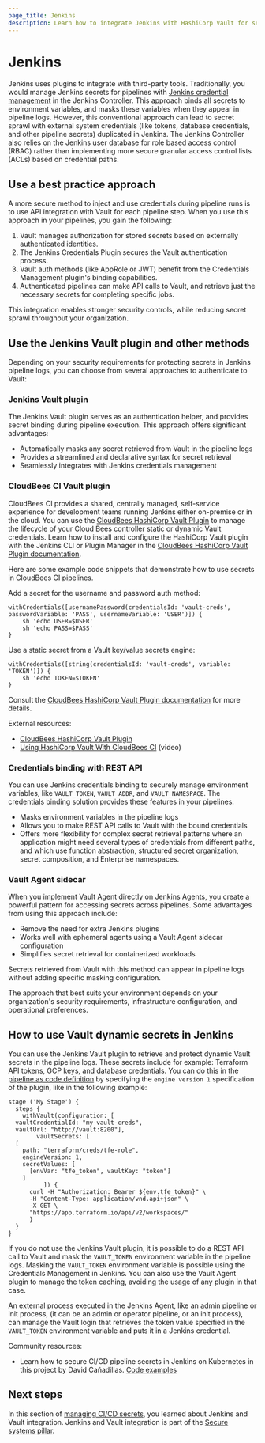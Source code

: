 ```yaml
---
page_title: Jenkins
description: Learn how to integrate Jenkins with HashiCorp Vault for secure secrets management.
---
```


# Jenkins

Jenkins uses plugins to integrate with third-party tools. Traditionally, you would manage Jenkins secrets for pipelines with
[Jenkins credential management](https://docs.cloudbees.com/docs/cloudbees-ci/latest/cloud-secure-guide/injecting-secrets)
in the Jenkins Controller. This approach binds all secrets to environment variables, and masks these variables when they appear in pipeline logs. However, this conventional approach can lead to secret sprawl with external system credentials (like tokens, database credentials, and other pipeline secrets) duplicated in Jenkins. The Jenkins Controller also relies on the Jenkins user database for role based access control (RBAC) rather than implementing more secure granular access control lists (ACLs) based on credential paths.

## Use a best practice approach

A more secure method to inject and use credentials during pipeline runs is to use API integration with Vault for each pipeline step. When you use this approach in your pipelines, you gain the following:

1. Vault manages authorization for stored secrets based on externally authenticated identities.
1. The Jenkins Credentials Plugin secures the Vault authentication process.
1. Vault auth methods (like AppRole or JWT) benefit from the Credentials Management plugin's binding capabilities.
1. Authenticated pipelines can make API calls to Vault, and retrieve just the necessary secrets for completing specific jobs.

This integration enables stronger security controls, while reducing secret sprawl throughout your organization.

## Use the Jenkins Vault plugin and other methods

Depending on your security requirements for protecting secrets in Jenkins pipeline logs, you can choose from several approaches to authenticate to Vault:

### Jenkins Vault plugin

The Jenkins Vault plugin serves as an authentication helper, and provides secret binding during pipeline execution. This approach offers significant advantages:

- Automatically masks any secret retrieved from Vault in the pipeline logs
- Provides a streamlined and declarative syntax for secret retrieval
- Seamlessly integrates with Jenkins credentials management

### CloudBees CI Vault plugin

CloudBees CI provides a shared, centrally managed, self-service experience for development teams running Jenkins either on-premise or in the cloud. You can use the [CloudBees HashiCorp Vault Plugin](https://docs.cloudbees.com/plugins/ci/cloudbees-hashicorp-vault) to manage the lifecycle of your Cloud Bees controller static or dynamic Vault credentials. Learn how to install and configure the HashiCorp Vault plugin with the Jenkins CLI or Plugin Manager in the [CloudBees HashiCorp Vault Plugin documentation](https://docs.cloudbees.com/docs/cloudbees-ci/latest/secure/hashicorp-vault-plugin).

Here are some example code snippets that demonstrate how to use secrets in CloudBees CI pipelines.

Add a secret for the username and password auth method:


```plaintext
withCredentials([usernamePassword(credentialsId: 'vault-creds', passwordVariable: 'PASS', usernameVariable: 'USER')]) {
    sh 'echo USER=$USER'
    sh 'echo PASS=$PASS'
}
```

Use a static secret from a Vault key/value secrets engine:

```plaintext
withCredentials([string(credentialsId: 'vault-creds', variable: 'TOKEN')]) {
    sh 'echo TOKEN=$TOKEN'
}
```

Consult the [CloudBees HashiCorp Vault Plugin documentation](https://docs.cloudbees.com/docs/cloudbees-ci/latest/secure/hashicorp-vault-plugin) for more details.

External resources:

- [CloudBees HashiCorp Vault Plugin](https://docs.cloudbees.com/docs/cloudbees-ci/latest/secure/hashicorp-vault-plugin)
- [Using HashiCorp Vault With CloudBees CI](https://www.youtube.com/watch?v=05Rw1Qkjz4c) (video)

### Credentials binding with REST API

You can use Jenkins credentials binding to securely manage environment variables, like `VAULT_TOKEN`, `VAULT_ADDR`, and `VAULT_NAMESPACE`. The credentials binding solution provides these features in your pipelines:

- Masks environment variables in the pipeline logs
- Allows you to make REST API calls to Vault with the bound credentials
- Offers more flexibility for complex secret retrieval patterns where an application might need several types of credentials from different paths, and which use function abstraction, structured secret organization, secret composition, and Enterprise namespaces.

### Vault Agent sidecar

When you implement Vault Agent directly on Jenkins Agents, you create a powerful pattern for accessing secrets across pipelines. Some advantages from using this approach include:

- Remove the need for extra Jenkins plugins
- Works well with ephemeral agents using a Vault Agent sidecar configuration
- Simplifies secret retrieval for containerized workloads

<Note>

Secrets retrieved from Vault with this method can appear in pipeline logs without adding specific masking configuration.

</Note>

The approach that best suits your environment depends on your organization's security requirements, infrastructure configuration, and operational preferences.

## How to use Vault dynamic secrets in Jenkins

You can use the Jenkins Vault plugin to retrieve and protect dynamic Vault secrets in the pipeline logs.
These secrets include for example: Terraform API tokens, GCP keys, and database credentials. You can do this in the
[pipeline as code definition](https://www.jenkins.io/doc/book/pipeline/syntax/) by specifying the
`engine version 1` specification of the plugin, like in the following example:

```plaintext
stage ('My Stage') {
  steps {
    withVault(configuration: [
  vaultCredentialId: "my-vault-creds",
  vaultUrl: "http://vault:8200"],
        vaultSecrets: [
  [
    path: "terraform/creds/tfe-role",
    engineVersion: 1,
    secretValues: [
      [envVar: "tfe_token", vaultKey: "token"]
    ]
          ]) {
      curl -H "Authorization: Bearer ${env.tfe_token}" \
      -H "Content-Type: application/vnd.api+json" \
      -X GET \
      "https://app.terraform.io/api/v2/workspaces/"
      }
  }
}
```

If you do not use the Jenkins Vault plugin, it is possible to do a REST API call to Vault and mask the
`VAULT_TOKEN` environment variable in the pipeline logs. Masking the
`VAULT_TOKEN` environment variable is possible using the Credentials Management in Jenkins.
You can also use the Vault Agent plugin to manage the token caching, avoiding the usage of any plugin in that case.

An external process executed in the Jenkins Agent, like an admin pipeline or init process, (it can be an admin or operator pipeline, or an init process),
can manage the Vault login that retrieves the token value specified in the
`VAULT_TOKEN` environment variable and puts it in a Jenkins credential.

Community resources:

- Learn how to secure CI/CD pipeline secrets in Jenkins on Kubernetes in this project by David Cañadillas. [Code examples](https://github.com/dcanadillas/hashi-cicd?tab=readme-ov-file)

## Next steps

In this section of [managing CI/CD secrets](content/well-architected-framework/secure-systems/secure-applications/ci-cd-secrets), you learned about Jenkins and Vault integration. Jenkins and Vault integration is part of the [Secure systems pillar](/well-architected-framework/secure-systems).